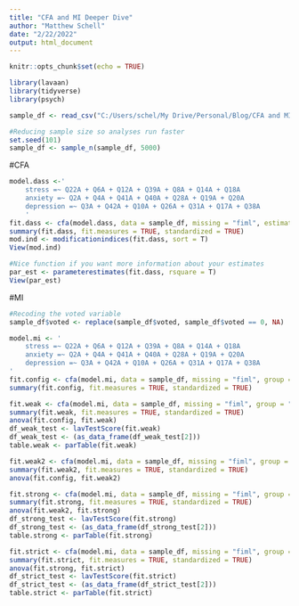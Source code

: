 ---
title: "CFA and MI Deeper Dive"
author: "Matthew Schell"
date: "2/22/2022"
output: html_document
---

```{r setup, include=FALSE}
knitr::opts_chunk$set(echo = TRUE)
```

```{r}
library(lavaan)
library(tidyverse)
library(psych)

sample_df <- read_csv("C:/Users/schel/My Drive/Personal/Blog/CFA and MI Deeper Dive/cfa_mi_deeper_drive_data.csv")

#Reducing sample size so analyses run faster
set.seed(101)
sample_df <- sample_n(sample_df, 5000)
```

#CFA
```{r}
model.dass <-'
    stress =~ Q22A + Q6A + Q12A + Q39A + Q8A + Q14A + Q18A 
    anxiety =~ Q2A + Q4A + Q41A + Q40A + Q28A + Q19A + Q20A
    depression =~ Q3A + Q42A + Q10A + Q26A + Q31A + Q17A + Q38A 
    '
fit.dass <- cfa(model.dass, data = sample_df, missing = "fiml", estimator = "ML")
summary(fit.dass, fit.measures = TRUE, standardized = TRUE)
mod.ind <- modificationindices(fit.dass, sort = T)
View(mod.ind)

#Nice function if you want more information about your estimates
par_est <- parameterestimates(fit.dass, rsquare = T)
View(par_est)
```

#MI
```{r}
#Recoding the voted variable
sample_df$voted <- replace(sample_df$voted, sample_df$voted == 0, NA)

model.mi <- ' 
    stress =~ Q22A + Q6A + Q12A + Q39A + Q8A + Q14A + Q18A
    anxiety =~ Q2A + Q4A + Q41A + Q40A + Q28A + Q19A + Q20A
    depression =~ Q3A + Q42A + Q10A + Q26A + Q31A + Q17A + Q38A 
'
fit.config <- cfa(model.mi, data = sample_df, missing = "fiml", group = "voted",  estimator = "ML")
summary(fit.config, fit.measures = TRUE, standardized = TRUE)

fit.weak <- cfa(model.mi, data = sample_df, missing = "fiml", group = "voted", group.equal = "loadings",  estimator = "ML")
summary(fit.weak, fit.measures = TRUE, standardized = TRUE)
anova(fit.config, fit.weak)
df_weak_test <- lavTestScore(fit.weak)
df_weak_test <- (as_data_frame(df_weak_test[2]))
table.weak <- parTable(fit.weak)

fit.weak2 <- cfa(model.mi, data = sample_df, missing = "fiml", group = "voted", group.equal = "loadings", group.partial = c("anxiety =~ Q40A", "anxiety =~ Q41A", "anxiety =~ Q4A", "stress =~ Q14A"),  estimator = "ML")
summary(fit.weak2, fit.measures = TRUE, standardized = TRUE)
anova(fit.config, fit.weak2)

fit.strong <- cfa(model.mi, data = sample_df, missing = "fiml", group = "voted", group.equal = c("loadings", "intercepts"), group.partial = c("anxiety =~ Q40A", "anxiety =~ Q41A", "anxiety =~ Q4A", "stress =~ Q14A"),  estimator = "ML")
summary(fit.strong, fit.measures = TRUE, standardized = TRUE)
anova(fit.weak2, fit.strong)
df_strong_test <- lavTestScore(fit.strong)
df_strong_test <- (as_data_frame(df_strong_test[2]))
table.strong <- parTable(fit.strong)

fit.strict <- cfa(model.mi, data = sample_df, missing = "fiml", group = "voted", group.equal = c("loadings", "intercepts", "residuals"), group.partial = c("anxiety =~ Q40A", "anxiety =~ Q41A", "anxiety =~ Q4A", "stress =~ Q14A"),  estimator = "ML")
summary(fit.strict, fit.measures = TRUE, standardized = TRUE)
anova(fit.strong, fit.strict)
df_strict_test <- lavTestScore(fit.strict)
df_strict_test <- (as_data_frame(df_strict_test[2]))
table.strict <- parTable(fit.strict)
```

